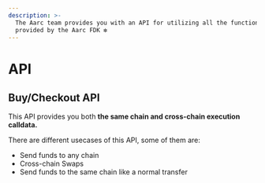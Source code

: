 ```yaml
---
description: >-
  The Aarc team provides you with an API for utilizing all the functions
  provided by the Aarc FDK ❇️
---
```


# API

## Buy/Checkout API

This API provides you both **the same chain and cross-chain execution calldata.**

There are different usecases of this API, some of them are:

* Send funds to any chain&#x20;
* Cross-chain Swaps&#x20;
* Send funds to the same chain like a normal transfer
